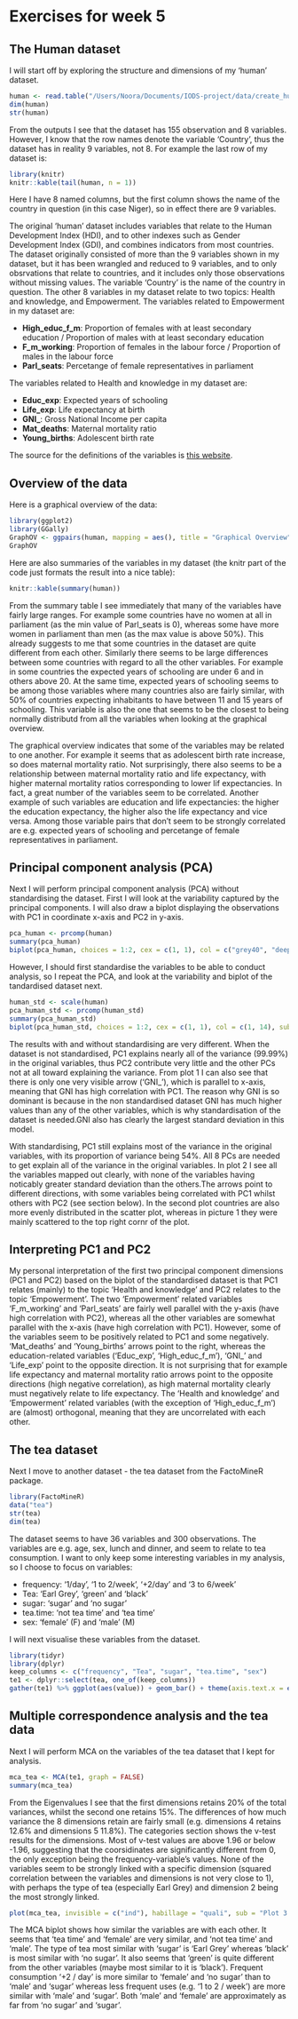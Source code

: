 # Exercises for week 5

## The Human dataset

I will start off by exploring the structure and dimensions of my 'human' dataset.
```r
human <- read.table("/Users/Noora/Documents/IODS-project/data/create_human_.txt", header = TRUE)
dim(human)
str(human)
```
From the outputs I see that the dataset has 155 observation and 8 variables. However, I know that the row names denote the variable 'Country', thus the dataset has in reality 9 variables, not 8. For example the last row of my dataset is:
```r
library(knitr)
knitr::kable(tail(human, n = 1))
```

Here I have 8 named columns, but the first column shows the name of the country in question (in this case Niger), so in effect there are 9 variables.

The original 'human' dataset includes variables that relate to the Human Development Index (HDI), and to other indexes such as Gender Development Index (GDI), and combines indicators from most countries. The dataset originally consisted of more than the 9 variables shown in my dataset, but it has been  wrangled and reduced to 9 variables, and to only obsrvations that relate to countries, and it includes only those observations without missing values. The variable 'Country' is the name of the country in question. The other 8 variables in my dataset relate to two topics: Health and knowledge, and Empowerment. The variables related to Empowerment in my dataset are:

+ **High_educ_f_m**: Proportion of females with at least secondary education / Proportion of males with at least secondary education
+ **F_m_working**: Proportion of females in the labour force / Proportion of males in the labour force
+ **Parl_seats**: Percetange of female representatives in parliament

The variables related to Health and knowledge in my dataset are:

+ **Educ_exp**: Expected years of schooling
+ **Life_exp**: Life expectancy at birth
+ **GNI_**: Gross National Income per capita
+ **Mat_deaths**: Maternal mortality ratio
+ **Young_births**: Adolescent birth rate

The source for the definitions of the variables is [this website](https://raw.githubusercontent.com/TuomoNieminen/Helsinki-Open-Data-Science/master/datasets/human_meta.txt).

## Overview of the data

Here is a graphical overview of the data:
``` r
library(ggplot2)
library(GGally)
GraphOV <- ggpairs(human, mapping = aes(), title = "Graphical Overview", lower = list(combo = wrap("facethist", bins = 20)))
GraphOV
```

Here are also summaries of the variables in my dataset (the knitr part of the code just formats the result into a nice table):
``` r
knitr::kable(summary(human))
```

From the summary table I see immediately that many of the variables have fairly large ranges. For example some countries have no women at all in parliament (as the min value of Parl_seats is 0), whereas some have more women in parliament than men (as the max value is above 50%). This already suggests to me that some countries in the dataset are quite different from each other. Similarly there seems to be large differences between some countries with regard to all the other variables. For example in some countries the expected years of schooling are under 6 and in others above 20. At the same time, expected years of schooling seems to be among those variables where many countries also are fairly similar, with 50% of countries expecting inhabitants to have between 11 and 15 years of schooling. This variable is also the one that seems to be the closest to being normally distributd from all the variables when looking at the graphical overview.

The graphical overview indicates that some of the variables may be related to one another. For example it seems that as adolescent birth rate increase, so does maternal mortality ratio. Not surprisingly, there also seems to be a relationship between maternal mortality ratio and life expectancy, with higher maternal mortality ratios corresponding to lower lif expectancies. In fact, a great number of the variables seem to be correlated. Another example of such variables are education and life expectancies: the higher the education expectancy, the higher also the life expectancy and vice versa. Among those variable pairs that don't seem to be strongly correlated are e.g. expected years of schooling and percetange of female representatives in parliament.

## Principal component analysis (PCA)

Next I will perform principal component analysis (PCA) without standardising the dataset. First I will look at the variability captured by the principal components. I will also draw a biplot displaying the observations with PC1 in coordinate x-axis and PC2 in y-axis.

``` r
pca_human <- prcomp(human)
summary(pca_human)
biplot(pca_human, choices = 1:2, cex = c(1, 1), col = c("grey40", "deeppink2"), sub = "Plot 1: PC1 & PC2 with non standardised dataset")
```

However, I should first standardise the variables to be able to conduct analysis, so I repeat the PCA, and look at the variability and biplot of the tandardised dataset next.

``` r
human_std <- scale(human)
pca_human_std <- prcomp(human_std)
summary(pca_human_std)
biplot(pca_human_std, choices = 1:2, cex = c(1, 1), col = c(1, 14), sub = "Plot 2: PC1 & PC2 with standardised dataset")
```

The results with and without standardising are very different. When the dataset is not standardised, PC1 explains nearly all of the variance (99.99%) in the original variables, thus PC2 contribute very little and the other PCs not at all toward explaining the variance. From plot 1 I can also see that there is only one very visible arrow ('GNI_'), which is parallel to x-axis, meaning that GNI has high correlation with PC1. The reason why GNI is so dominant is because in the non standardised dataset GNI has much higher values than any of the other variables, which is why standardisation of the dataset is needed.GNI also has clearly the largest standard deviation in this model.

With standardising, PC1 still explains most of the variance in the original variables, with its proportion of variance being 54%. All 8 PCs are needed to get explain all of the variance in the original variables. In plot 2 I see all the variables mapped out clearly, with none of the variables having noticably greater standard deviation than the others.The arrows point to different directions, with some variables being correlated with PC1 whilst others with PC2 (see section below). In the second plot countries are also more evenly distributed in the scatter plot, whereas in picture 1 they were mainly scattered to the top right cornr of the plot.

## Interpreting PC1 and PC2

My personal interpretation of the first two principal component dimensions (PC1 and PC2) based on the biplot of the standardised dataset is that PC1 relates (mainly) to the topic 'Health and knowledge' and PC2 relates to the topic 'Empowerment'. The two 'Empowerment' related variables 'F_m_working' and 'Parl_seats' are fairly well parallel with the y-axis (have high correlation with PC2), whereas all the other variables are somewhat parallel with the x-axis (have high correlation with PC1). However, some of the variables seem to be positively related to PC1 and some negatively. 'Mat_deaths' and 'Young_births' arrows point to the right, whereas the education-related variables ('Educ_exp', 'High_educ_f_m'), 'GNI_' and 'Life_exp' point to the opposite direction. It is not surprising that for example life expectancy and maternal mortality ratio arrows point to the opposite directions (high negative correlation), as high maternal mortality clearly must negatively relate to life expectancy. The 'Health and knowledge' and 'Empowerment' related variables (with the exception of 'High_educ_f_m') are (almost) orthogonal, meaning that they are uncorrelated with each other.

## The tea dataset

Next I move to another dataset - the tea dataset from the FactoMineR package.

``` r
library(FactoMineR)
data("tea")
str(tea)
dim(tea)
```

The dataset seems to have 36 variables and 300 observations. The variables are e.g. age, sex, lunch and dinner, and seem to relate to tea consumption. I want to only keep some interesting variables in my analysis, so I choose to focus on variables:

+ frequency: '1/day', '1 to 2/week', '+2/day' and '3 to 6/week'
+ Tea: 'Earl Grey', 'green' and 'black'
+ sugar: 'sugar' and 'no sugar'
+ tea.time: 'not tea time' and 'tea time'
+ sex: 'female' (F) and 'male' (M)

I will next visualise these variables from the dataset.

``` r
library(tidyr)
library(dplyr)
keep_columns <- c("frequency", "Tea", "sugar", "tea.time", "sex")
te1 <- dplyr::select(tea, one_of(keep_columns))
gather(te1) %>% ggplot(aes(value)) + geom_bar() + theme(axis.text.x = element_text(angle = 45, hjust = 1, size = 8)) + facet_wrap("key", scales = "free")
```

## Multiple correspondence analysis and the tea data

Next I will perform MCA on the variables of the tea dataset that I kept for analysis.

``` r
mca_tea <- MCA(te1, graph = FALSE)
summary(mca_tea)
```

From the Eigenvalues I see that the first dimensions retains 20% of the total variances, whilst the second one retains 15%. The differences of how much variance the 8 dimensions retain are fairly small (e.g. dimensions 4 retains 12.6% and dimensions 5 11.8%). The categories section shows the v-test results for the dimensions. Most of v-test values are above 1.96 or below -1.96, suggesting that the coorsidinates are significantly different from 0, the only exception being the frequency-variable's values. None of the variables seem to be strongly linked with a specific dimension (squared correlation between the variables and dimensions is not very close to 1), with perhaps the type of tea (especially Earl Grey) and dimension 2 being the most strongly linked.

``` r
plot(mca_tea, invisible = c("ind"), habillage = "quali", sub = "Plot 3: MCA of tea dataset")
```

The MCA biplot shows how similar the variables are with each other. It seems that 'tea time' and 'female' are very similar, and 'not tea time' and 'male'. The type of tea most similar with 'sugar' is 'Earl Grey' whereas 'black' is most similar with 'no sugar'. It also seems that 'green' is quite different from the other variables (maybe most similar to it is 'black'). Frequent consumption '+2 / day' is more similar to 'female' and 'no sugar' than to 'male' and 'sugar' whereas less frequent uses (e.g. '1 to 2 / week') are more similar with 'male' and 'sugar'. Both 'male' and 'female' are approximately as far from 'no sugar' and 'sugar'.